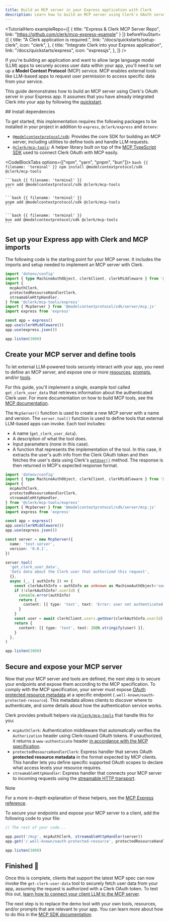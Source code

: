 ```yaml
---
title: Build an MCP server in your Express application with Clerk
description: Learn how to build an MCP server using Clerk's OAuth server in your Express application.
---
```


<TutorialHero
  exampleRepo={[
    {
      title: "Express & Clerk MCP Server Repo",
      link: "https://github.com/clerk/mcp-express-example"
    }
  ]}
  beforeYouStart={[
    {
      title: "A Clerk application is required.",
      link: "/docs/quickstarts/setup-clerk",
      icon: "clerk",
    },
    {
      title: "Integrate Clerk into your Express application",
      link: "/docs/quickstarts/express",
      icon: "expressjs",
    },
  ]}
/>

If you're building an application and want to allow large language model (LLM) apps to securely access user data within your app, you'll need to set up a **Model Context Protocol** (MCP) service. MCP enables external tools like LLM-based apps to request user permission to access specific data from your service.

<Include src="_partials/mcp-explanation" />

This guide demonstrates how to build an MCP server using Clerk's OAuth server in your Express app. It assumes that you have already integrated Clerk into your app by following the [quickstart](/docs/quickstarts/express).

<Steps>
  ## Install dependencies

  To get started, this implementation requires the following packages to be installed in your project in addition to `express`, `@clerk/express` and `dotenv`:

  - [`@modelcontextprotocol/sdk`](https://github.com/modelcontextprotocol/typescript-sdk): Provides the core SDK for building an MCP server, including utilities to define tools and handle LLM requests.
  - [`@clerk/mcp-tools`](https://github.com/clerk/mcp-tools): A helper library built on top of the [MCP TypeScript SDK](https://github.com/modelcontextprotocol/typescript-sdk) used to connect Clerk OAuth with MCP easily.

  <CodeBlockTabs options={["npm", "yarn", "pnpm", "bun"]}>
    ```bash {{ filename: 'terminal' }}
    npm install @modelcontextprotocol/sdk @clerk/mcp-tools
    ```

    ```bash {{ filename: 'terminal' }}
    yarn add @modelcontextprotocol/sdk @clerk/mcp-tools
    ```

    ```bash {{ filename: 'terminal' }}
    pnpm add @modelcontextprotocol/sdk @clerk/mcp-tools
    ```

    ```bash {{ filename: 'terminal' }}
    bun add @modelcontextprotocol/sdk @clerk/mcp-tools
    ```
  </CodeBlockTabs>

  ## Set up your Express app with Clerk and MCP imports

  The following code is the starting point for your MCP server. It includes the imports and setup needed to implement an MCP server with Clerk.

  ```ts {{ filename: 'index.ts' }}
  import 'dotenv/config'
  import { type MachineAuthObject, clerkClient, clerkMiddleware } from '@clerk/express'
  import {
    mcpAuthClerk,
    protectedResourceHandlerClerk,
    streamableHttpHandler,
  } from '@clerk/mcp-tools/express'
  import { McpServer } from '@modelcontextprotocol/sdk/server/mcp.js'
  import express from 'express'

  const app = express()
  app.use(clerkMiddleware())
  app.use(express.json())

  app.listen(3000)
  ```

  ## Create your MCP server and define tools

  To let external LLM-powered tools securely interact with your app, you need to define an MCP server, and expose one or more [resources](https://modelcontextprotocol.io/docs/concepts/resources), [prompts](https://modelcontextprotocol.io/docs/concepts/prompts), and/or [tools](https://modelcontextprotocol.io/docs/concepts/tools).

  For this guide, you'll implement a single, example tool called `get_clerk_user_data` that retrieves information about the authenticated Clerk user. For more documentation on how to build MCP tools, see the [MCP documentation](https://modelcontextprotocol.io/docs/concepts/tools).

  The `McpServer()` function is used to create a new MCP server with a name and version. The `server.tool()` function is used to define tools that external LLM-based apps can invoke. Each tool includes:

  - A name (`get_clerk_user_data`).
  - A description of what the tool does.
  - Input parameters (none in this case).
  - A function that represents the implementation of the tool. In this case, it extracts the user's auth info from the Clerk OAuth token and then fetches the user's data using Clerk's [`getUser()`](/docs/references/backend/user/get-user) method. The response is then returned in MCP's expected response format.

  ```ts {{ filename: 'index.ts', mark: [[15, 37]], collapsible: true }}
  import 'dotenv/config'
  import { type MachineAuthObject, clerkClient, clerkMiddleware } from '@clerk/express'
  import {
    mcpAuthClerk,
    protectedResourceHandlerClerk,
    streamableHttpHandler,
  } from '@clerk/mcp-tools/express'
  import { McpServer } from '@modelcontextprotocol/sdk/server/mcp.js'
  import express from 'express'

  const app = express()
  app.use(clerkMiddleware())
  app.use(express.json())

  const server = new McpServer({
    name: 'test-server',
    version: '0.0.1',
  })

  server.tool(
    'get_clerk_user_data',
    'Gets data about the Clerk user that authorized this request',
    {},
    async (_, { authInfo }) => {
      const clerkAuthInfo = authInfo as unknown as MachineAuthObject<'oauth_token'>
      if (!clerkAuthInfo?.userId) {
        console.error(authInfo)
        return {
          content: [{ type: 'text', text: 'Error: user not authenticated' }],
        }
      }
      const user = await clerkClient.users.getUser(clerkAuthInfo.userId)
      return {
        content: [{ type: 'text', text: JSON.stringify(user) }],
      }
    },
  )

  app.listen(3000)
  ```

  ## Secure and expose your MCP server

  Now that your MCP server and tools are defined, the next step is to secure your endpoints and expose them according to the MCP specification. To comply with the MCP specification, your server must expose [OAuth protected resource metadata](https://datatracker.ietf.org/doc/html/rfc9728#section-4.1) at a specific endpoint (`.well-known/oauth-protected-resource`). This metadata allows clients to discover where to authenticate, and some details about how the authentication service works.

  Clerk provides prebuilt helpers via [`@clerk/mcp-tools`](https://github.com/clerk/mcp-tools) that handle this for you:

  - `mcpAuthClerk`: Authentication middleware that automatically verifies the `Authorization` header using Clerk-issued OAuth tokens. If unauthorized, it returns a `www-authenticate` header [in accordance with the MCP specification](https://modelcontextprotocol.io/specification/2025-06-18/basic/authorization#authorization-server-location).
  - `protectedResourceHandlerClerk`: Express handler that serves OAuth **protected resource metadata** in the format expected by MCP clients. This handler lets you define specific supported OAuth scopes to declare what access levels your resource requires.
  - `streamableHttpHandler`: Express handler that connects your MCP server to incoming requests using the [streamable HTTP transport](https://modelcontextprotocol.io/docs/concepts/transports#streamable-http).

  > [!NOTE]
  > For a more in-depth explanation of these helpers, see the [MCP Express reference](https://github.com/clerk/mcp-tools/tree/main/express).

  To secure your endpoints and expose your MCP server to a client, add the following code to your file:

  ```ts {{ filename: 'index.ts', mark: [[3, 4]] }}
  // The rest of your code...

  app.post('/mcp', mcpAuthClerk, streamableHttpHandler(server))
  app.get('/.well-known/oauth-protected-resource', protectedResourceHandlerClerk)

  app.listen(3000)
  ```

  ## Finished 🎉

  Once this is complete, clients that support the latest MCP spec can now invoke the `get-clerk-user-data` tool to securely fetch user data from your app, assuming the request is authorized with a Clerk OAuth token. To test this out, [learn how to connect your client LLM to the MCP server](/docs/references/nextjs/connect-mcp-client).

  The next step is to replace the demo tool with your own tools, resources, and/or prompts that are relevant to your app. You can learn more about how to do this in the [MCP SDK documentation](https://modelcontextprotocol.io/docs/concepts/tools).
</Steps>
